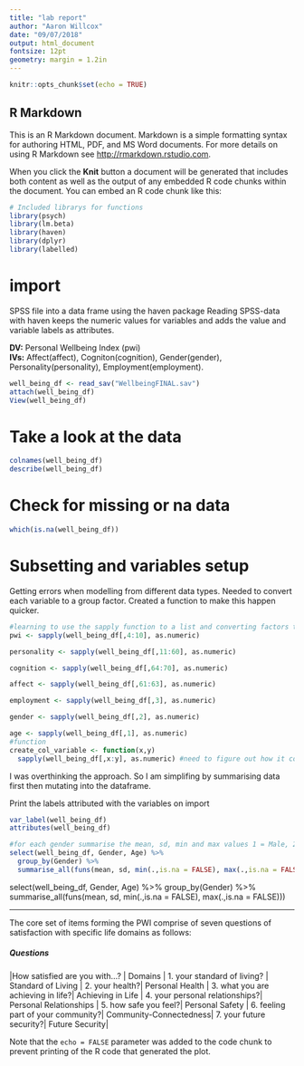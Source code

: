 ```yaml
---
title: "lab report"
author: "Aaron Willcox"
date: "09/07/2018"
output: html_document
fontsize: 12pt
geometry: margin = 1.2in
---
```


```r
knitr::opts_chunk$set(echo = TRUE)
```

## R Markdown

This is an R Markdown document. Markdown is a simple formatting syntax for authoring HTML, PDF, and MS Word documents. For more details on using R Markdown see <http://rmarkdown.rstudio.com>.

When you click the **Knit** button a document will be generated that includes both content as well as the output of any embedded R code chunks within the document. You can embed an R code chunk like this:


```r
# Included librarys for functions
library(psych)
library(lm.beta)
library(haven)
library(dplyr)
library(labelled)
```

# import 
SPSS file into a data frame using the haven package
Reading SPSS-data with haven keeps the numeric values for variables and adds the value and variable labels as attributes.

**DV:** Personal Wellbeing Index (pwi)  
**IVs:** Affect(affect), Cogniton(cognition), Gender(gender), Personality(personality), Employment(employment).

```r

well_being_df <- read_sav("WellbeingFINAL.sav")
attach(well_being_df)
View(well_being_df)
```

# Take a look at the data
```r
colnames(well_being_df)
describe(well_being_df)
```

# Check for missing or na data
```r
which(is.na(well_being_df))
```

# Subsetting and variables setup

Getting errors when modelling from different data types. Needed to convert each variable to a group factor. Created a function to make this happen quicker. 

```r
#learning to use the sapply function to a list and converting factors to numeric types
pwi <- sapply(well_being_df[,4:10], as.numeric)

personality <- sapply(well_being_df[,11:60], as.numeric)

cognition <- sapply(well_being_df[,64:70], as.numeric)

affect <- sapply(well_being_df[,61:63], as.numeric)

employment <- sapply(well_being_df[,3], as.numeric)

gender <- sapply(well_being_df[,2], as.numeric)

age <- sapply(well_being_df[,1], as.numeric)
#function
create_col_variable <- function(x,y)
  sapply(well_being_df[,x:y], as.numeric) #need to figure out how it could take a blank argument: x <- create_col_variable(,2) for example.

```

I was overthinking the approach. So I am simplifing by summarising data first then mutating into the dataframe. 


Print the labels attributed with the variables on import
```r
var_label(well_being_df)
attributes(well_being_df)
```


```r
#for each gender summarise the mean, sd, min and max values 1 = Male, 2 = Female and 3 = Transgender
select(well_being_df, Gender, Age) %>%
  group_by(Gender) %>%
  summarise_all(funs(mean, sd, min(.,is.na = FALSE), max(.,is.na = FALSE)))

```

select(well_being_df, Gender, Age) %>%
  group_by(Gender) %>%
  summarise_all(funs(mean, sd, min(.,is.na = FALSE), max(.,is.na = FALSE)))


***
The core set of items forming the PWI comprise of seven questions of satisfaction with specific life domains as follows:

##### Questions
|How satisfied are you with...? | Domains |
1. your standard of living? | Standard of Living |
2. your health?| Personal Health |
3. what you are achieving in life?| Achieving in Life |
4. your personal relationships?|  Personal Relationships |
5. how safe you feel?| Personal Safety |
6. feeling part of your community?| Community-Connectedness|
7. your future security?|  Future Security|



Note that the `echo = FALSE` parameter was added to the code chunk to prevent printing of the R code that generated the plot.
